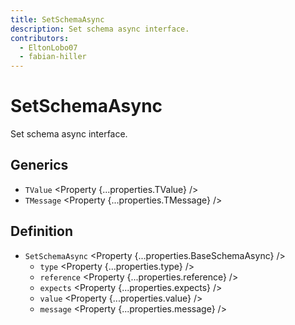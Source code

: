 ```yaml
---
title: SetSchemaAsync
description: Set schema async interface.
contributors:
  - EltonLobo07
  - fabian-hiller
---
```



# SetSchemaAsync

Set schema async interface.

## Generics

- `TValue` <Property {...properties.TValue} />
- `TMessage` <Property {...properties.TMessage} />

## Definition

- `SetSchemaAsync` <Property {...properties.BaseSchemaAsync} />
  - `type` <Property {...properties.type} />
  - `reference` <Property {...properties.reference} />
  - `expects` <Property {...properties.expects} />
  - `value` <Property {...properties.value} />
  - `message` <Property {...properties.message} />
